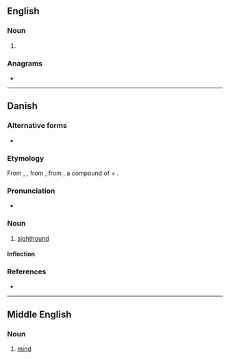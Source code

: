 ==English==

===Noun===
{{en-noun}}

# {{obsolete spelling of|mind|lang=en}}

===Anagrams===
* {{anagrams|en|a=demny|Mendy}}

----

==Danish==

===Alternative forms===
* {{l|da|mønde}} {{qualifier|obsolete}}

===Etymology===
From {{w|Middle Danish}} {{m|da|miønd}}, {{m|da|miøhund}}, from {{inh|da|gmq-oda|miohund|miōhund}}, from {{inh|da|non|mjóhundr}}, a compound of {{m|non|mjór||thin, slender}} + {{m|non|hundr||dog}}.

===Pronunciation===
* {{IPA|/mønə/|[ˈmønə]|lang=da}}

===Noun===
{{da-noun|n|r}}

# [[sighthound]]

====Inflection====
{{da-noun-infl|n|r}}

===References===
* {{R:ODS online}}

----

==Middle English==
<!--this Middle English entry was created using Template:new enm entry-->

===Noun===
{{enm-noun}}

# [[mind]]